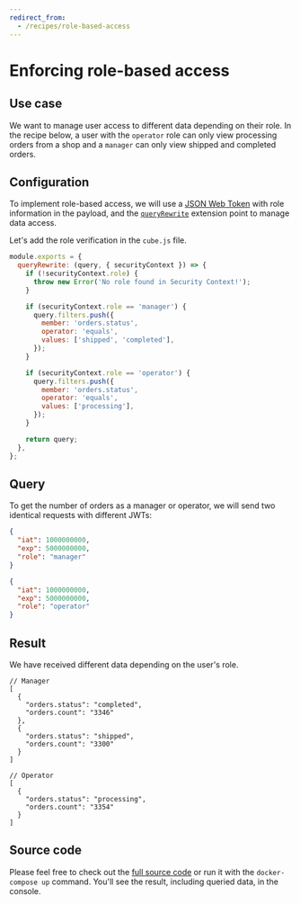 ```yaml
---
redirect_from:
  - /recipes/role-based-access
---
```


# Enforcing role-based access

## Use case

We want to manage user access to different data depending on their role. In the
recipe below, a user with the `operator` role can only view processing orders
from a shop and a `manager` can only view shipped and completed orders.

## Configuration

To implement role-based access, we will use a
[JSON Web Token](https://cube.dev/docs/security) with role information in the
payload, and the
[`queryRewrite`](https://cube.dev/docs/security/context#using-query-rewrite)
extension point to manage data access.

Let's add the role verification in the `cube.js` file.

```javascript
module.exports = {
  queryRewrite: (query, { securityContext }) => {
    if (!securityContext.role) {
      throw new Error('No role found in Security Context!');
    }

    if (securityContext.role == 'manager') {
      query.filters.push({
        member: 'orders.status',
        operator: 'equals',
        values: ['shipped', 'completed'],
      });
    }

    if (securityContext.role == 'operator') {
      query.filters.push({
        member: 'orders.status',
        operator: 'equals',
        values: ['processing'],
      });
    }

    return query;
  },
};
```

## Query

To get the number of orders as a manager or operator, we will send two identical
requests with different JWTs:

```json
{
  "iat": 1000000000,
  "exp": 5000000000,
  "role": "manager"
}
```

```json
{
  "iat": 1000000000,
  "exp": 5000000000,
  "role": "operator"
}
```

## Result

We have received different data depending on the user's role.

```json5
// Manager
[
  {
    "orders.status": "completed",
    "orders.count": "3346"
  },
  {
    "orders.status": "shipped",
    "orders.count": "3300"
  }
]
```

```json5
// Operator
[
  {
    "orders.status": "processing",
    "orders.count": "3354"
  }
]
```

## Source code

Please feel free to check out the
[full source code](https://github.com/cube-js/cube/tree/master/examples/recipes/role-based-access)
or run it with the `docker-compose up` command. You'll see the result, including
queried data, in the console.
